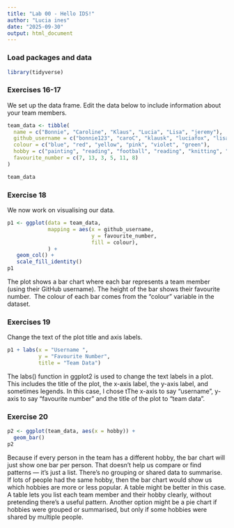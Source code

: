 ```yaml
---
title: "Lab 00 - Hello IDS!"
author: "Lucia ines"
date: "2025-09-30"
output: html_document
---
```


### Load packages and data

```r
library(tidyverse) 
```

### Exercises 16-17

We set up the data frame. Edit the data below to include information about your team members.

```r
team_data <- tibble(
  name = c("Bonnie", "Caroline", "Klaus", "Lucia", "Lisa", "jeremy"),
  github_username = c("bonnie123", "caroC", "klausk", "luciafox", "lisalisa", "jeremy"),
  colour = c("blue", "red", "yellow", "pink", "violet", "green"),
  hobby = c("painting", "reading", "football", "reading", "knitting", "football"),
  favourite_number = c(7, 13, 3, 5, 11, 8)
)

team_data
```

### Exercise 18

We now work on visualising our data.

```r
p1 <- ggplot(data = team_data, 
             mapping = aes(x = github_username, 
                           y = favourite_number,
                           fill = colour), 
             ) +
   geom_col() +
   scale_fill_identity()
p1
```

The plot shows a bar chart where each bar represents a team member (using their GitHub username). The height of the bar shows their favourite number.  The colour of each bar comes from the “colour” variable in the dataset.

### Exercises 19

Change the text of the plot title and axis labels.

```r
p1 + labs(x = "Username ", 
          y = "Favourite Number",
          title = "Team Data")
```

The labs() function in ggplot2 is used to change the text labels in a plot. This includes the title of the plot, the x-axis label, the y-axis label, and sometimes legends. In this case, l chose tThe x-axis to say "username", y-axis to say "favourite number" and the title of the plot to "team data".

### Exercise 20

```r
p2 <- ggplot(team_data, aes(x = hobby)) +
  geom_bar()
p2
```

Because if every person in the team has a different hobby, the bar chart will just show one bar per person. That doesn’t help us compare or find patterns — it's just a list. There’s no grouping or shared data to summarise. If lots of people had the same hobby, then the bar chart would show us which hobbies are more or less popular. A table might be better in this case. A table lets you list each team member and their hobby clearly, without pretending there’s a useful pattern. Another option might be a pie chart if hobbies were grouped or summarised, but only if some hobbies were shared by multiple people.
